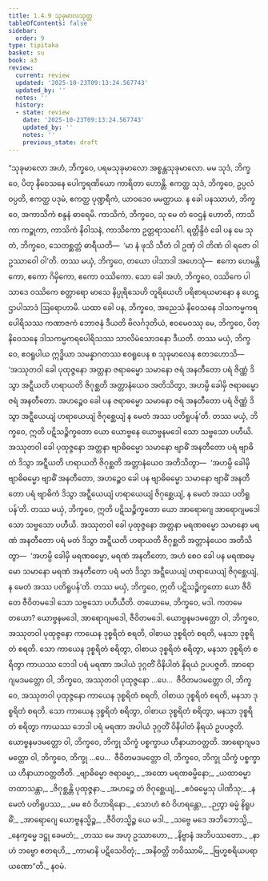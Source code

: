 ```yaml
---
title: 1.4.9 သုခုမာလသုတ္တ
tableOfContents: false
sidebar:
  order: 9
type: tipitaka
basket: su
book: a3
review:
  current: review
  updated: '2025-10-23T09:13:24.567743'
  updated_by: ''
  notes: ''
  history:
  - state: review
    date: '2025-10-23T09:13:24.567743'
    updated_by: ''
    notes: ''
    previous_state: draft
---
```



<ReviewStatus review={frontmatter.review} showDetails={true} />

<HypothesisAnnotation frontmatter={frontmatter} />

<DynamicBreadcrumb />

<Division number="39" book="a3" e="ch" v="15" p="143">

<Paragraph number="249" book="a3">
“သုခုမာလော အဟံ, ဘိက္ခဝေ, ပရမသုခုမာလော အစ္စန္တသုခုမာလော. မမ သုဒံ, ဘိက္ခဝေ, ပိတု နိဝေသနေ ပေါက္ခရဏိယော ကာရိတာ ဟောန္တိ. ဧကတ္ထ သုဒံ, ဘိက္ခဝေ, ဥပ္ပလံ ဝပ္ပတိ, ဧကတ္ထ ပဒုမံ, ဧကတ္ထ ပုဏ္ဍရီကံ, ယာဝဒေဝ မမတ္ထာယ. န ခေါ ပနဿာဟံ, ဘိက္ခဝေ, အကာသိကံ စန္ဒနံ ဓာရေမိ. ကာသိကံ, ဘိက္ခဝေ, သု မေ တံ ဝေဌနံ ဟောတိ, ကာသိကာ ကဉ္စုကာ, ကာသိကံ နိဝါသနံ, ကာသိကော ဥတ္တရာသင်္ဂေါ. ရတ္တိန္ဒိဝံ ခေါ ပန မေ သု တံ, ဘိက္ခဝေ, သေတစ္ဆတ္တံ ဓာရီယတိ—  ‘မာ နံ ဖုသိ သီတံ ဝါ ဥဏှံ ဝါ တိဏံ ဝါ ရဇော ဝါ ဥဿာဝေါ ဝါ’တိ.
</Paragraph>

<Paragraph number="250" book="a3">
တဿ မယှံ, ဘိက္ခဝေ, တယော ပါသာဒါ အဟေသုံ—  ဧကော ဟေမန္တိကော, ဧကော ဂိမှိကော, ဧကော ဝဿိကော. သော ခေါ အဟံ, ဘိက္ခဝေ, ဝဿိကေ ပါသာဒေ ဝဿိကေ စတ္တာရော မာသေ နိပ္ပုရိသေဟိ တူရိယေဟိ ပရိစာရယမာနော န ဟေဋ္ဌာပါသာဒံ ဩရောဟာမိ. ယထာ ခေါ ပန, ဘိက္ခဝေ, အညေသံ နိဝေသနေ ဒါသကမ္မကရပေါရိသဿ ကဏာဇကံ ဘောဇနံ ဒီယတိ ဗိလင်္ဂဒုတိယံ, ဧဝမေဝဿု မေ, ဘိက္ခဝေ, ပိတု နိဝေသနေ ဒါသကမ္မကရပေါရိသဿ သာလိမံသောဒနော ဒီယတိ.
</Paragraph>

<Paragraph number="251" book="a3">
တဿ မယှံ, ဘိက္ခဝေ, ဧဝရူပါယ ဣဒ္ဓိယာ သမန္နာဂတဿ ဧဝရူပေန စ သုခုမာလေန ဧတဒဟောသိ—  ‘အဿုတဝါ ခေါ ပုထုဇ္ဇနော အတ္တနာ ဇရာဓမ္မော သမာနော ဇရံ အနတီတော ပရံ ဇိဏ္ဏံ ဒိသွာ အဋ္ဋီယတိ ဟရာယတိ ဇိဂုစ္ဆတိ အတ္တာနံယေဝ အတိသိတွာ, အဟမ္ပိ ခေါမှိ ဇရာဓမ္မော ဇရံ အနတီတော. အဟဉ္စေဝ ခေါ ပန ဇရာဓမ္မော သမာနော ဇရံ အနတီတော ပရံ ဇိဏ္ဏံ ဒိသွာ အဋ္ဋီယေယျံ ဟရာယေယျံ ဇိဂုစ္ဆေယျံ န မေတံ အဿ ပတိရူပန်’တိ. တဿ မယှံ, ဘိက္ခဝေ, ဣတိ ပဋိသဉ္စိက္ခတော ယော ယောဗ္ဗနေ ယောဗ္ဗနမဒေါ သော သဗ္ဗသော ပဟီယိ.
</Paragraph>

<Paragraph number="252" book="a3">
အဿုတဝါ ခေါ ပုထုဇ္ဇနော အတ္တနာ ဗျာဓိဓမ္မော သမာနော ဗျာဓိံ အနတီတော ပရံ ဗျာဓိတံ ဒိသွာ အဋ္ဋီယတိ ဟရာယတိ ဇိဂုစ္ဆတိ အတ္တာနံယေဝ အတိသိတွာ—  ‘အဟမ္ပိ ခေါမှိ ဗျာဓိဓမ္မော ဗျာဓိံ အနတီတော, အဟဉ္စေဝ ခေါ ပန ဗျာဓိဓမ္မော သမာနော ဗျာဓိံ အနတီတော ပရံ ဗျာဓိကံ ဒိသွာ အဋ္ဋီယေယျံ ဟရာယေယျံ ဇိဂုစ္ဆေယျံ, န မေတံ အဿ ပတိရူပန်’တိ. တဿ မယှံ, ဘိက္ခဝေ, ဣတိ ပဋိသဉ္စိက္ခတော ယော အာရောဂျေ အာရောဂျမဒေါ သော သဗ္ဗသော ပဟီယိ.
</Paragraph>

<Paragraph number="253" book="a3">
အဿုတဝါ ခေါ ပုထုဇ္ဇနော အတ္တနာ မရဏဓမ္မော သမာနော မရဏံ အနတီတော ပရံ မတံ ဒိသွာ အဋ္ဋီယတိ ဟရာယတိ ဇိဂုစ္ဆတိ အတ္တာနံယေဝ အတိသိတွာ—  ‘အဟမ္ပိ ခေါမှိ မရဏဓမ္မော, မရဏံ အနတီတော, အဟံ စေဝ ခေါ ပန မရဏဓမ္မော သမာနော မရဏံ အနတီတော ပရံ မတံ ဒိသွာ အဋ္ဋီယေယျံ ဟရာယေယျံ ဇိဂုစ္ဆေယျံ, န မေတံ အဿ ပတိရူပန်’တိ. တဿ မယှံ, ဘိက္ခဝေ, ဣတိ ပဋိသဉ္စိက္ခတော ယော ဇီဝိတေ ဇီဝိတမဒေါ သော သဗ္ဗသော ပဟီယီတိ.
</Paragraph>

<Paragraph number="254" book="a3">
တယောမေ, ဘိက္ခဝေ, မဒါ. ကတမေ တယော? ယောဗ္ဗနမဒေါ, အာရောဂျမဒေါ, ဇီဝိတမဒေါ. ယောဗ္ဗနမဒမတ္တော ဝါ, ဘိက္ခဝေ, အဿုတဝါ ပုထုဇ္ဇနော ကာယေန ဒုစ္စရိတံ စရတိ, ဝါစာယ ဒုစ္စရိတံ စရတိ, မနသာ ဒုစ္စရိတံ စရတိ. သော ကာယေန ဒုစ္စရိတံ စရိတွာ, ဝါစာယ ဒုစ္စရိတံ စရိတွာ, မနသာ ဒုစ္စရိတံ စရိတွာ ကာယဿ ဘေဒါ ပရံ မရဏာ အပါယံ ဒုဂ္ဂတိံ ဝိနိပါတံ နိရယံ ဥပပဇ္ဇတိ. အာရောဂျမဒမတ္တော ဝါ, ဘိက္ခဝေ, အဿုတဝါ ပုထုဇ္ဇနော …ပေ…  ဇီဝိတမဒမတ္တော ဝါ, ဘိက္ခဝေ, အဿုတဝါ ပုထုဇ္ဇနော ကာယေန ဒုစ္စရိတံ စရတိ, ဝါစာယ ဒုစ္စရိတံ စရတိ, မနသာ ဒုစ္စရိတံ စရတိ. သော ကာယေန ဒုစ္စရိတံ စရိတွာ, ဝါစာယ ဒုစ္စရိတံ စရိတွာ, မနသာ ဒုစ္စရိတံ စရိတွာ ကာယဿ ဘေဒါ ပရံ မရဏာ အပါယံ ဒုဂ္ဂတိံ ဝိနိပါတံ နိရယံ ဥပပဇ္ဇတိ.
</Paragraph>

<Paragraph number="255" book="a3">
ယောဗ္ဗနမဒမတ္တော ဝါ, ဘိက္ခဝေ, ဘိက္ခု သိက္ခံ ပစ္စက္ခာယ ဟီနာယာဝတ္တတိ. အာရောဂျမဒမတ္တော ဝါ, ဘိက္ခဝေ, ဘိက္ခု …ပေ…  ဇီဝိတမဒမတ္တော ဝါ, ဘိက္ခဝေ, ဘိက္ခု သိက္ခံ ပစ္စက္ခာယ ဟီနာယာဝတ္တတီတိ.
</Paragraph>

<Paragraph number="256" type="verses" book="a3">
_ဗျာဓိဓမ္မာ ဇရာဓမ္မာ,_  
_အထော မရဏဓမ္မိနော;_  
_ယထာဓမ္မာ တထာသန္တာ,_  
_ဇိဂုစ္ဆန္တိ ပုထုဇ္ဇနာ._  

</Paragraph>

<Paragraph number="257" type="verses" book="a3">
_အဟဉ္စေ တံ ဇိဂုစ္ဆေယျံ,_  
_ဧဝံဓမ္မေသု ပါဏိသု;_  
_န မေတံ ပတိရူပဿ,_  
_မမ ဧဝံ ဝိဟာရိနော._  

</Paragraph>

<Paragraph number="258" type="verses" book="a3">
_သောဟံ ဧဝံ ဝိဟရန္တော,_  
_ဉတွာ ဓမ္မံ နိရူပဓိံ;_  
_အာရောဂျေ ယောဗ္ဗနသ္မိဉ္စ,_  
_ဇီဝိတသ္မိဉ္စ ယေ မဒါ._  

</Paragraph>

<Paragraph number="259" type="verses" book="a3">
_သဗ္ဗေ မဒေ အဘိဘောသ္မိ,_  
_နေက္ခမ္မေ ဒဋ္ဌု ခေမတံ;_  
_တဿ မေ အဟု ဥဿာဟော,_  
_နိဗ္ဗာနံ အဘိပဿတော._  

</Paragraph>

<Paragraph number="260" type="verses" book="a3">
_နာဟံ ဘဗ္ဗော ဧတရဟိ,_  
_ကာမာနိ ပဋိသေဝိတုံ;_  
_အနိဝတ္တိ ဘဝိဿာမိ,_  
_ဗြဟ္မစရိယပရာယဏော”တိ._  


</Paragraph>
</Division>

<Paragraph number="261" type="center" book="a3">
နဝမံ.
</Paragraph>